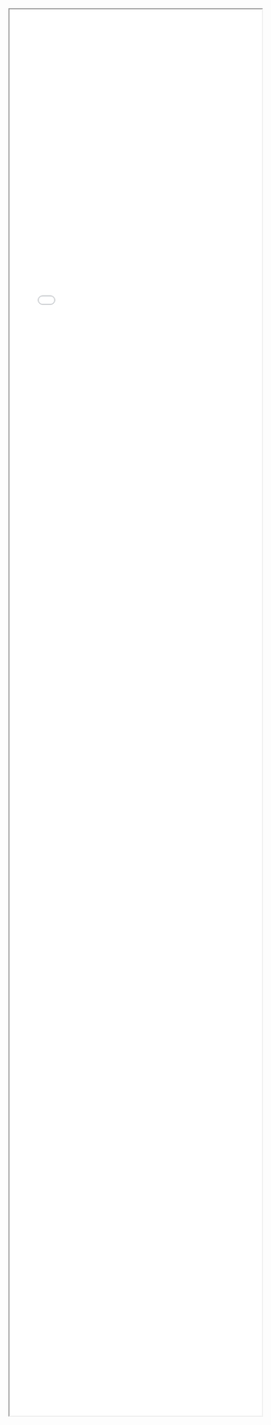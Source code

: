 <iframe style="width:100%; height: 70vh;" src="html/map_london_2018_residence_mean.html" title="Map"></iframe>
